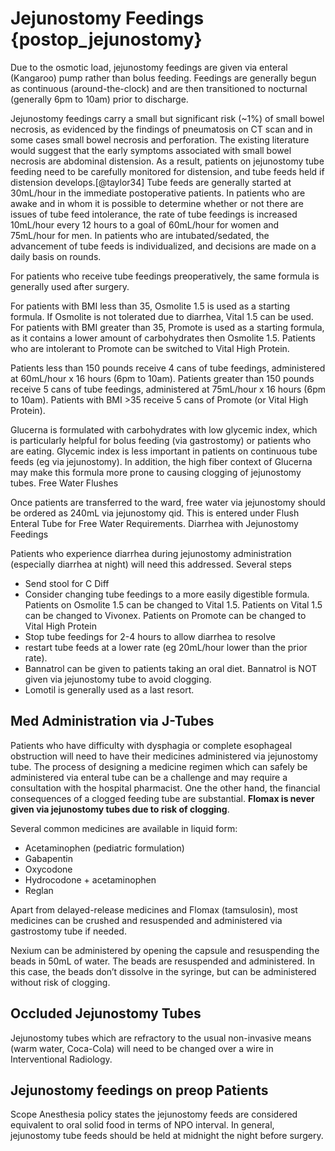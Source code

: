 # Jejunostomy Feedings {postop_jejunostomy}

Due to the osmotic load, jejunostomy feedings are given via enteral (Kangaroo) pump rather than bolus feeding. Feedings are generally begun as continuous (around-the-clock) and are then transitioned to nocturnal (generally 6pm to 10am) prior to discharge.

Jejunostomy feedings carry a small but significant risk (\~1%) of small bowel necrosis, as evidenced by the findings of pneumatosis on CT scan and in some cases small bowel necrosis and perforation. The existing literature would suggest that the early symptoms associated with small bowel necrosis are abdominal distension. As a result, patients on jejunostomy tube feeding need to be carefully monitored for distension, and tube feeds held if distension develops.[@taylor34] Tube feeds are generally started at 30mL/hour in the immediate postoperative patients. In patients who are awake and in whom it is possible to determine whether or not there are issues of tube feed intolerance, the rate of tube feedings is increased 10mL/hour every 12 hours to a goal of 60mL/hour for women and 75mL/hour for men. In patients who are intubated/sedated, the advancement of tube feeds is individualized, and decisions are made on a daily basis on rounds.

For patients who receive tube feedings preoperatively, the same formula is generally used after surgery.

For patients with BMI less than 35, Osmolite 1.5 is used as a starting formula. If Osmolite is not tolerated due to diarrhea, Vital 1.5 can be used. For patients with BMI greater than 35, Promote is used as a starting formula, as it contains a lower amount of carbohydrates then Osmolite 1.5. Patients who are intolerant to Promote can be switched to Vital High Protein.

Patients less than 150 pounds receive 4 cans of tube feedings, administered at 60mL/hour x 16 hours (6pm to 10am). Patients greater than 150 pounds receive 5 cans of tube feedings, administered at 75mL/hour x 16 hours (6pm to 10am). Patients with BMI \>35 receive 5 cans of Promote (or Vital High Protein).

Glucerna is formulated with carbohydrates with low glycemic index, which is particularly helpful for bolus feeding (via gastrostomy) or patients who are eating. Glycemic index is less important in patients on continuous tube feeds (eg via jejunostomy). In addition, the high fiber context of Glucerna may make this formula more prone to causing clogging of jejunostomy tubes. Free Water Flushes

Once patients are transferred to the ward, free water via jejunostomy should be ordered as 240mL via jejunostomy qid. This is entered under Flush Enteral Tube for Free Water Requirements. Diarrhea with Jejunostomy Feedings

Patients who experience diarrhea during jejunostomy administration (especially diarrhea at night) will need this addressed. Several steps

-   Send stool for C Diff
-   Consider changing tube feedings to a more easily digestible formula. Patients on Osmolite 1.5 can be changed to Vital 1.5. Patients on Vital 1.5 can be changed to Vivonex. Patients on Promote can be changed to Vital High Protein
-   Stop tube feedings for 2-4 hours to allow diarrhea to resolve
-   restart tube feeds at a lower rate (eg 20mL/hour lower than the prior rate).
-   Bannatrol can be given to patients taking an oral diet. Bannatrol is NOT given via jejunostomy tube to avoid clogging.
-   Lomotil is generally used as a last resort.

## Med Administration via J-Tubes

Patients who have difficulty with dysphagia or complete esophageal obstruction will need to have their medicines administered via jejunostomy tube. The process of designing a medicine regimen which can safely be administered via enteral tube can be a challenge and may require a consultation with the hospital pharmacist. One the other hand, the financial consequences of a clogged feeding tube are substantial. **Flomax is never given via jejunostomy tubes due to risk of clogging**.

Several common medicines are available in liquid form:

-   Acetaminophen (pediatric formulation)
-   Gabapentin
-   Oxycodone
-   Hydrocodone + acetaminophen
-   Reglan

Apart from delayed-release medicines and Flomax (tamsulosin), most medicines can be crushed and resuspended and administered via gastrostomy tube if needed.

Nexium can be administered by opening the capsule and resuspending the beads in 50mL of water. The beads are resuspended and administered. In this case, the beads don't dissolve in the syringe, but can be administered without risk of clogging.

## Occluded Jejunostomy Tubes

Jejunostomy tubes which are refractory to the usual non-invasive means (warm water, Coca-Cola) will need to be changed over a wire in Interventional Radiology.

## Jejunostomy feedings on preop Patients

Scope Anesthesia policy states the jejunostomy feeds are considered equivalent to oral solid food in terms of NPO interval. In general, jejunostomy tube feeds should be held at midnight the night before surgery.
